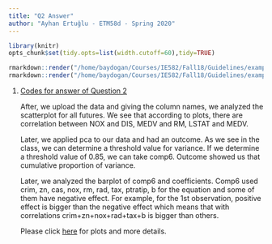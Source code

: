 ```yaml
---
title: "Q2 Answer"
author: "Ayhan Ertuğlu - ETM58d - Spring 2020"
---
```

```r
library(knitr)
opts_chunk$set(tidy.opts=list(width.cutoff=60),tidy=TRUE)
```

```r
rmarkdown::render("/home/baydogan/Courses/IE582/Fall18/Guidelines/example_homework_0.Rmd",output_format="pdf_document")
rmarkdown::render("/home/baydogan/Courses/IE582/Fall18/Guidelines/example_homework_0.Rmd",output_format="html_document")
```

1. [Codes for answer of Question 2](https://github.com/ETM-58D/spring20-ayhanertuglu/blob/master/files/q2.R)

    After, we upload the data and giving the column names, we analyzed the scatterplot for all futures. We see that according to plots, there are correlation between NOX and DIS, MEDV and RM, LSTAT and MEDV.
    
    Later, we applied pca to our data and had an outcome. As we see in the class, we can determine a threshold value for variance. If we determine a threshold value of 0.85, we can take comp6. Outcome showed us that cumulative proportion of variance.
    
    Later, we analyzed the barplot of comp6 and coefficients. Comp6 used crim, zn, cas, nox, rm, rad, tax, ptratip, b for the equation and some of them have negative effect. For example, for the 1st observation, positive effect is bigger than the negative effect which means that with correlations crim+zn+nox+rad+tax+b is bigger than others.
    
    Please click [here](https://github.com/ETM-58D/spring20-ayhanertuglu/blob/master/files/q2-q3.docx) for plots and more details.